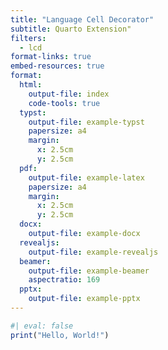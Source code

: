 ```yaml
---
title: "Language Cell Decorator"
subtitle: Quarto Extension"
filters:
  - lcd
format-links: true
embed-resources: true
format:
  html:
    output-file: index
    code-tools: true
  typst:
    output-file: example-typst
    papersize: a4
    margin:
      x: 2.5cm
      y: 2.5cm
  pdf:
    output-file: example-latex
    papersize: a4
    margin:
      x: 2.5cm
      y: 2.5cm
  docx:
    output-file: example-docx
  revealjs:
    output-file: example-revealjs
  beamer:
    output-file: example-beamer
    aspectratio: 169
  pptx:
    output-file: example-pptx
---
```


```r
#| eval: false
print("Hello, World!")
```
